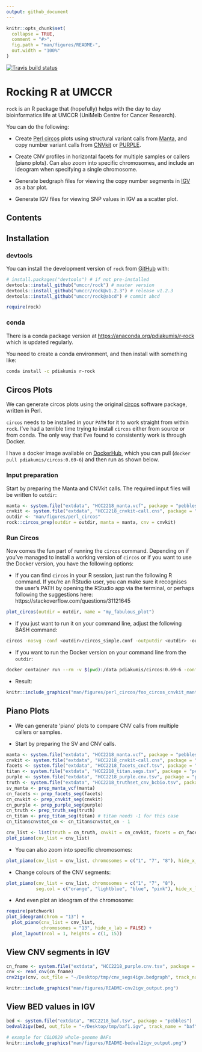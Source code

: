 ```yaml
---
output: github_document
---
```


```r
knitr::opts_chunk$set(
  collapse = TRUE,
  comment = "#>",
  fig.path = "man/figures/README-",
  out.width = "100%"
)
```

[![Travis build status](https://travis-ci.org/umccr/rock.svg?branch=master)](https://travis-ci.org/umccr/rock)

Rocking R at UMCCR
==================

`rock` is an R package that (hopefully) helps with the day to day bioinformatics
life at UMCCR (UniMelb Centre for Cancer Research).

You can do the following:

* Create [Perl circos](http://circos.ca/) plots using structural variant calls from
  [Manta](https://github.com/Illumina/manta),
  and copy number variant calls from
  [CNVkit](https://github.com/etal/cnvkit) or
  [PURPLE](https://github.com/hartwigmedical/hmftools/tree/master/purity-ploidy-estimator).

* Create CNV profiles in horizontal facets for multiple samples or callers (piano plots).
  Can also zoom into specific chromosomes, and include an ideogram when specifying
  a single chromosome.
  
* Generate bedgraph files for viewing the copy number segments 
  in [IGV](http://software.broadinstitute.org/software/igv/) as a bar plot.
  
* Generate IGV files for viewing SNP values in IGV as a scatter plot.


## Contents

## Installation

### devtools

You can install the development version of `rock` from [GitHub](https://github.com/umccr/rock) with:

```r
# install.packages("devtools") # if not pre-installed
devtools::install_github("umccr/rock") # master version
devtools::install_github("umccr/rock@v1.2.3") # release v1.2.3
devtools::install_github("umccr/rock@abcd") # commit abcd
```

```r
require(rock)
```

### conda

There is a conda package version at <https://anaconda.org/pdiakumis/r-rock>
which is updated regularly.

You need to create a conda environment, and then install with something like:

```bash
conda install -c pdiakumis r-rock
```

## Circos Plots

We can generate circos plots using the original [circos](http://circos.ca/)
software package, written in Perl.
  
`circos` needs to be installed in your `PATH` for it to work straight from within `rock`.
I've had a terrible time trying to install `circos` either from source or
from conda. The only way that I've found to consistently work is through Docker.
  
I have a docker image available on [DockerHub](https://hub.docker.com/r/pdiakumis/circos),
which you can pull (`docker pull pdiakumis/circos:0.69-6`) and then run as shown below. 


### Input preparation
Start by preparing the Manta and CNVkit calls. The required input files will be written to `outdir`:

```r
manta <- system.file("extdata", "HCC2218_manta.vcf", package = "pebbles")
cnvkit <- system.file("extdata", "HCC2218_cnvkit-call.cns", package = "pebbles")
outdir <- "man/figures/perl_circos"
rock::circos_prep(outdir = outdir, manta = manta, cnv = cnvkit)
```

### Run Circos
Now comes the fun part of running the `circos` command.
Depending on if you've managed to install a working version of `circos` or
if you want to use the Docker version, you have the following options:

* If you can find `circos` in your R session, just run the following R command.
  If you're an RStudio user, you can make sure it recognises the user's PATH by
  opening the RStudio app via the terminal, or perhaps following the suggestions
  here: https://stackoverflow.com/questions/31121645

```r
plot_circos(outdir = outdir, name = "my_fabulous_plot")
```

* If you just want to run it on your command line, adjust the following BASH command:

```bash
circos -nosvg -conf <outdir>/circos_simple.conf -outputdir <outdir> -outputfile my_fabulous_plot_circos.png
```

* If you want to run the Docker version on your command line from the `outdir`:

```bash
docker container run --rm -v $(pwd):/data pdiakumis/circos:0.69-6 -conf /data/circos.conf -outputdir /data
```

* Result:

```r
knitr::include_graphics("man/figures/perl_circos/foo_circos_cnvkit_manta.png")
```

## Piano Plots

* We can generate 'piano' plots to compare CNV calls from multiple
  callers or samples.
  
* Start by preparing the SV and CNV calls.

```r
manta <- system.file("extdata", "HCC2218_manta.vcf", package = "pebbles")
cnvkit <- system.file("extdata", "HCC2218_cnvkit-call.cns", package = "pebbles")
facets <- system.file("extdata", "HCC2218_facets_cncf.tsv", package = "pebbles")
titan <- system.file("extdata", "HCC2218_titan.segs.tsv", package = "pebbles")
purple <- system.file("extdata", "HCC2218_purple.cnv.tsv", package = "pebbles")
truth <- system.file("extdata", "HCC2218_truthset_cnv_bcbio.tsv", package = "pebbles")
sv_manta <- prep_manta_vcf(manta)
cn_facets <- prep_facets_seg(facets)
cn_cnvkit <- prep_cnvkit_seg(cnvkit)
cn_purple <- prep_purple_seg(purple)
cn_truth <- prep_truth_seg(truth)
cn_titan <- prep_titan_seg(titan) # titan needs -1 for this case
cn_titan$cnv$tot_cn <- cn_titan$cnv$tot_cn - 1
```
  
```r
cnv_list <- list(truth = cn_truth, cnvkit = cn_cnvkit, facets = cn_facets, purple = cn_purple, titan = cn_titan)
plot_piano(cnv_list = cnv_list)
```
  
* You can also zoom into specific chromosomes:

```r
plot_piano(cnv_list = cnv_list, chromosomes = c("1", "7", "8"), hide_x_lab = FALSE)
```

* Change colours of the CNV segments:

```r
plot_piano(cnv_list = cnv_list, chromosomes = c("1", "7", "8"),
           seg.col = c("orange", "lightblue", "blue", "pink"), hide_x_lab = FALSE)
```

* And even plot an ideogram of the chromosome:

```r
require(patchwork)
plot_ideogram(chrom = "13") +
  plot_piano(cnv_list = cnv_list,
             chromosomes = "13", hide_x_lab = FALSE) +
  plot_layout(ncol = 1, heights = c(1, 15))
```

  
## View CNV segments in IGV

```r
cn_fname <- system.file("extdata", "HCC2218_purple.cnv.tsv", package = "pebbles")
cnv <- read_cnv(cn_fname)
cnv2igv(cnv, out_file = "~/Desktop/tmp/cnv_segs4igv.bedgraph", track_name = "cnv_segs2")
```

```r
knitr::include_graphics("man/figures/README-cnv2igv_output.png")
```

## View BED values in IGV

```r
bed <- system.file("extdata", "HCC2218_baf.tsv", package = "pebbles")
bedval2igv(bed, out_file = "~/Desktop/tmp/baf1.igv", track_name = "baf", col = "purple")
```

```r
# example for COLO829 whole-genome BAFs
knitr::include_graphics("man/figures/README-bedval2igv_output.png")
```
